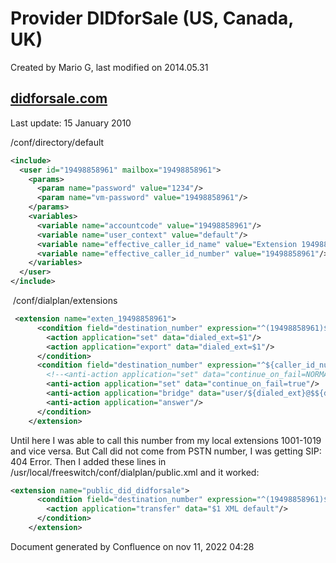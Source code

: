 
# Provider DIDforSale (US, Canada, UK) 

 Created by  Mario G, last modified on 2014.05.31

## [didforsale.com](http://didforsale.com)

Last update: 15 January 2010

/conf/directory/default

```xml
<include>
  <user id="19498858961" mailbox="19498858961">
    <params>
      <param name="password" value="1234"/>
      <param name="vm-password" value="19498858961"/>
    </params>
    <variables>
      <variable name="accountcode" value="19498858961"/>
      <variable name="user_context" value="default"/>
      <variable name="effective_caller_id_name" value="Extension 19498858961"/>
      <variable name="effective_caller_id_number" value="19498858961"/>
    </variables>
  </user>
</include>

```

 /conf/dialplan/extensions

```xml
 <extension name="exten_19498858961">
      <condition field="destination_number" expression="^(19498858961)$">
        <action application="set" data="dialed_ext=$1"/>
        <action application="export" data="dialed_ext=$1"/>
      </condition>
      <condition field="destination_number" expression="^${caller_id_number}$">
        <!--<anti-action application="set" data="continue_on_fail=NORMAL_TEMPORARY_FAILURE,USER_BUSY,NO_ANSWER,TIMEOUT,NO_ROUTE_DESTINATION"/> -->
        <anti-action application="set" data="continue_on_fail=true"/>
        <anti-action application="bridge" data="user/${dialed_ext}@$${domain}"/>
        <anti-action application="answer"/>
      </condition>
    </extension> 
```

Until here I was able to call this number from my local extensions 1001-1019 and vice versa. But Call did not come from PSTN number, I was getting SIP: 404 Error. Then I added these lines in /usr/local/freeswitch/conf/dialplan/public.xml and it worked:

```xml
<extension name="public_did_didforsale">
      <condition field="destination_number" expression="^(19498858961)$">
        <action application="transfer" data="$1 XML default"/>
      </condition>
    </extension> 
```

  
Document generated by Confluence on nov 11, 2022 04:28

